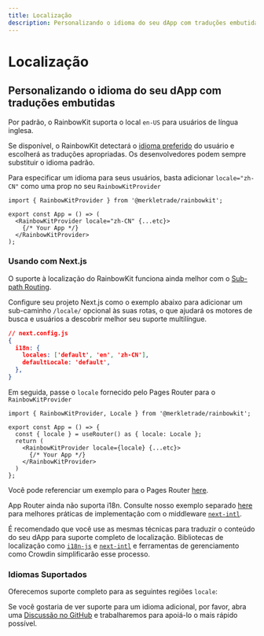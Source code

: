 ```yaml
---
title: Localização
description: Personalizando o idioma do seu dApp com traduções embutidas
---
```


# Localização

## Personalizando o idioma do seu dApp com traduções embutidas

Por padrão, o RainbowKit suporta o local `en-US` para usuários de língua inglesa.

Se disponível, o RainbowKit detectará o [idioma preferido](https://developer.mozilla.org/en-US/docs/Web/API/Navigator/language) do usuário e escolherá as traduções apropriadas. Os desenvolvedores podem sempre substituir o idioma padrão.

Para especificar um idioma para seus usuários, basta adicionar `locale="zh-CN"` como uma prop no seu `RainbowKitProvider`

```tsx
import { RainbowKitProvider } from '@merkletrade/rainbowkit';

export const App = () => (
  <RainbowKitProvider locale="zh-CN" {...etc}>
    {/* Your App */}
  </RainbowKitProvider>
);
```

### Usando com Next.js

O suporte à localização do RainbowKit funciona ainda melhor com o [Sub-path Routing](https://nextjs.org/docs/pages/building-your-application/routing/internationalization#sub-path-routing).

Configure seu projeto Next.js como o exemplo abaixo para adicionar um sub-caminho `/locale/` opcional às suas rotas, o que ajudará os motores de busca e usuários a descobrir melhor seu suporte multilíngue.

```json
// next.config.js
{
  i18n: {
    locales: ['default', 'en', 'zh-CN'],
    defaultLocale: 'default',
  },
}
```

Em seguida, passe o `locale` fornecido pelo Pages Router para o `RainbowKitProvider`

```tsx
import { RainbowKitProvider, Locale } from '@merkletrade/rainbowkit';

export const App = () => {
  const { locale } = useRouter() as { locale: Locale };
  return (
    <RainbowKitProvider locale={locale} {...etc}>
      {/* Your App */}
    </RainbowKitProvider>
  )
};
```

Você pode referenciar um exemplo para o Pages Router [here](https://github.com/merkletrade/rainbowkit/tree/main/examples/with-next).

App Router ainda não suporta i18n. Consulte nosso exemplo separado [here](https://github.com/merkletrade/rainbowkit/tree/main/examples/with-next-app-i18n) para melhores práticas de implementação com o middleware [`next-intl`](https://github.com/amannn/next-intl).

É recomendado que você use as mesmas técnicas para traduzir o conteúdo do seu dApp para suporte completo de localização. Bibliotecas de localização como [`i18n-js`](https://github.com/fnando/i18n) e [`next-intl`](https://github.com/amannn/next-intl) e ferramentas de gerenciamento como Crowdin simplificarão esse processo.

### Idiomas Suportados

Oferecemos suporte completo para as seguintes regiões `locale`:

<Table
  header={[
    'Language', 'Region', 'Locale', 'Shortform'
  ]}
  dataTypes={[
    'string', 'string', 'code', 'code'
  ]}
  data={[
    ['English', 'United States 🇺🇸', 'en-US', 'en'],
    ['中文', 'Mainland China 🇨🇳', 'zh-CN', 'zh'],
    ['हिंदी', 'India 🇮🇳', 'hi-IN', 'hi'],
    ['Español', 'Latin America 🌎', 'es-419', 'es'],
    ['Français', 'France 🇫🇷', 'fr-FR', 'fr'],
    ['العربية', 'Middle East 🌍', 'ar-AR', 'ar'],
    ['Português', 'Brazil 🇧🇷', 'pt-BR', 'pt'],
    ['Русский', 'Russia 🇷🇺', 'ru-RU', 'ru'],
    ['Bahasa Indonesia', 'Indonesia 🇮🇩', 'id-ID', 'id'],
    ['日本語', 'Japan 🇯🇵', 'ja-JP', 'ja'],
    ['Türkçe', 'Turkey 🇹🇷', 'tr-TR', 'tr'],
    ['한국어', 'South Korea 🇰🇷', 'ko-KR', 'ko'],
    ['ภาษาไทย', 'Thailand 🇹🇭', 'th-TH', 'th'],
  ]}
/>

Se você gostaria de ver suporte para um idioma adicional, por favor, abra uma [Discussão no GitHub](https://github.com/merkletrade/rainbowkit/discussions/new?category=ideas) e trabalharemos para apoiá-lo o mais rápido possível.
